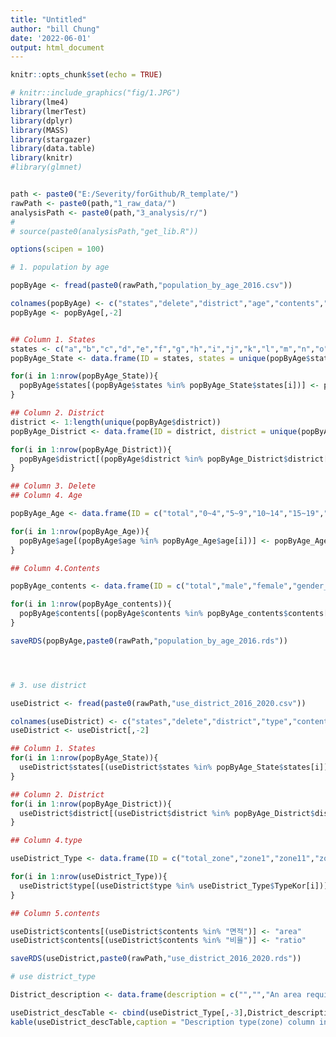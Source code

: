 ```yaml
---
title: "Untitled"
author: "bill Chung"
date: '2022-06-01'
output: html_document
---
```


```r
knitr::opts_chunk$set(echo = TRUE)
```


```r
# knitr::include_graphics("fig/1.JPG")
library(lme4)
library(lmerTest)
library(dplyr)
library(MASS)
library(stargazer)
library(data.table)
library(knitr)
#library(glmnet)


path <- paste0("E:/Severity/forGithub/R_template/")
rawPath <- paste0(path,"1_raw_data/")
analysisPath <- paste0(path,"3_analysis/r/")
# 
# source(paste0(analysisPath,"get_lib.R"))

options(scipen = 100)

# 1. population by age

popByAge <- fread(paste0(rawPath,"population_by_age_2016.csv"))

colnames(popByAge) <- c("states","delete","district","age","contents","2016")
popByAge <- popByAge[,-2]


## Column 1. States
states <- c("a","b","c","d","e","f","g","h","i","j","k","l","m","n","o","p","q")
popByAge_State <- data.frame(ID = states, states = unique(popByAge$states))

for(i in 1:nrow(popByAge_State)){
  popByAge$states[(popByAge$states %in% popByAge_State$states[i])] <- popByAge_State$ID[i]
}

## Column 2. District
district <- 1:length(unique(popByAge$district))
popByAge_District <- data.frame(ID = district, district = unique(popByAge$district))

for(i in 1:nrow(popByAge_District)){
  popByAge$district[(popByAge$district %in% popByAge_District$district[i])] <- popByAge_District$ID[i]
}

## Column 3. Delete
## Column 4. Age

popByAge_Age <- data.frame(ID = c("total","0~4","5~9","10~14","15~19","20~24","25~29","30~34","35~39","40~44","45~49","50~54","55~59","60~64","65~69","70~74","75~79","80~84","over_85","85~89","90~94","95~99","over_100","under_15","15~64","over_65","average","median"), age = (unique(popByAge$age)))

for(i in 1:nrow(popByAge_Age)){
  popByAge$age[(popByAge$age %in% popByAge_Age$age[i])] <- popByAge_Age$ID[i]
}

## Column 4.Contents

popByAge_contents <- data.frame(ID = c("total","male","female","gender_ratio","native_total","native_male","native_female","native_gender_ratio"), contents = (unique(popByAge$contents)))

for(i in 1:nrow(popByAge_contents)){
  popByAge$contents[(popByAge$contents %in% popByAge_contents$contents[i])] <- popByAge_contents$ID[i]
}

saveRDS(popByAge,paste0(rawPath,"population_by_age_2016.rds"))




# 3. use district

useDistrict <- fread(paste0(rawPath,"use_district_2016_2020.csv"))

colnames(useDistrict) <- c("states","delete","district","type","contents","unit","2016","2017","2018","2019","2020")
useDistrict <- useDistrict[,-2]

## Column 1. States
for(i in 1:nrow(popByAge_State)){
  useDistrict$states[(useDistrict$states %in% popByAge_State$states[i])] <- popByAge_State$ID[i]
}

## Column 2. District
for(i in 1:nrow(popByAge_District)){
  useDistrict$district[(useDistrict$district %in% popByAge_District$district[i])] <- popByAge_District$ID[i]
}

## Column 4.type

useDistrict_Type <- data.frame(ID = c("total_zone","zone1","zone11","zone12","zone13","zone14","zone15","zone16","zone17","zone18","zone2","zone21","zone22","zone23","zone24","zone3","zone31","zone32","zone33","zone4","zone41","zone42","zone43","zone5"), TypeEng = c("urban_area","residential_area","total_exclusive_residential_area","class1_exclusive_residential_area","class2_exclusive_residential_area","total_general_residential_area","class1_general_residential_area","class2_general_residential_area","class3_general_residential_area","quasi_residential_area","commercial_area","central_commercial_area","general_commercial_area","neighboring_commercial_area","circulative_commercial_area","industrial_area","exclusive_industrial_area","general_industrial_area","quasi_industrial_area","green_area","green_conservation_area","green_natural_area","green_production_area","not_clssified_area"), TypeKor = (unique(useDistrict$type)))

for(i in 1:nrow(useDistrict_Type)){
  useDistrict$type[(useDistrict$type %in% useDistrict_Type$TypeKor[i])] <- useDistrict_Type$ID[i]
}

## Column 5.contents

useDistrict$contents[(useDistrict$contents %in% "면적")] <- "area"
useDistrict$contents[(useDistrict$contents %in% "비율")] <- "ratio"

saveRDS(useDistrict,paste0(rawPath,"use_district_2016_2020.rds"))


```


```r

# use district_type

District_description <- data.frame(description = c("","","An area required for protecting favorable residential environments","An area required for protecting favorable residential environments centered around independent housing","An area required for protecting favorable residential environments centered around multi-unit housing","An area required for creating convenient residential environments","An area required for creating convenient residential environments centered around low-floor housing","An area required for creating convenient residential environments centered around mid-floor housing","An area required for creating convenient residential environments centered around mid- and high-floor housing","An area required for supplementing a part of the commercial function and business functions to support it by centering around residential function", "","An area required for expanding the commercial and business functions in the center and subcenter of a metropolis","An area required for the general commercial function and business function","An area required for supplying the daily necessities and services in the neighboring area","An area required for increasing the circulation function in the city and between the areas","","An area required for admitting mainly the heavy chemical industry, pollutive industries, etc.","An area required for allocating the industry not impeditive to the environments","An area for admitting the light industry and other industries, but in need of supplementing the residential, commercial functions and business function","","An area requiring conservation of natural environment, scenery, forest and green areas in the city","An area requiring reservation on development for the main purpose of agricultural production","n area requiring preservation for securing green area space, prevention of city's expansion, supply of future city sites, etc., in which restrictive development is allowed for only inevitable cases.","unclassified area"))

useDistrict_descTable <- cbind(useDistrict_Type[,-3],District_description)
kable(useDistrict_descTable,caption = "Description type(zone) column in use district")

```